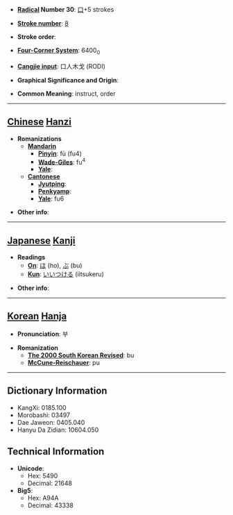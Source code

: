 * '''[[Wiktionary:Chinese radical index| Radical]] Number 30''': [[Wiktionary:Chinese radical index 口|口]]+5 strokes

* '''[[Wiktionary:Chinese total strokes index|Stroke number]]''': [[Wiktionary:Chinese total strokes index 8|8]]

* '''Stroke order''': 

* '''[[Wiktionary:Chinese four corner index|Four-Corner System]]''': 6400<sub>0</sub>

* '''[[Wiktionary:Chinese Cangjie index|Cangjie input]]''': 口人木戈 (RODI)

* '''Graphical Significance and Origin''': 

* '''Common Meaning''': instruct, order

----

== [[Chinese]] [[Hanzi]] ==

* '''Romanizations'''
** '''[[Mandarin]]'''
*** '''[[Pinyin]]''': fù (fu4)
*** '''[[Wade-Giles]]''': fu<sup>4</sup>
*** '''[[Yale]]''': 
** '''[[Cantonese]]'''
*** '''[[Jyutping]]''':
*** '''[[Penkyamp]]''': 
*** '''[[Yale]]''': fu6

* '''Other info''': 

----

== [[Japanese]] [[Kanji]] ==

* '''Readings'''
** '''[[On]]''': [[ほ]] (ho), [[ぶ]] (bu)
** '''[[Kun]]''': [[いいつける]] (iitsukeru)

* '''Other info''':  

----

== [[Korean]] [[Hanja]] ==

* '''Pronunciation''': 부

* '''Romanization'''
** '''[[The 2000 South Korean Revised Romanization|The 2000 South Korean Revised]]''': bu
** '''[[McCune-Reischauer]]''': pu

----

== Dictionary Information ==

* KangXi: 0185.100
* Morobashi: 03497
* Dae Jaweon: 0405.040
* Hanyu Da Zidian: 10604.050

== Technical Information ==

* '''Unicode''':
** Hex: 5490
** Decimal: 21648
* '''Big5''':
** Hex: A94A
** Decimal: 43338